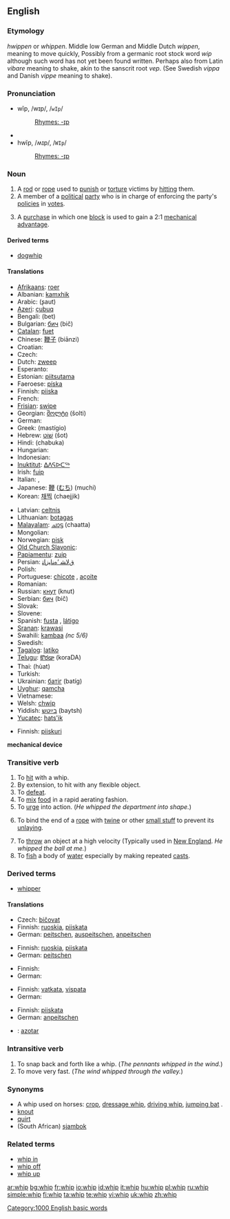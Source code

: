 ==English==

===Etymology===
{{ME.}} ''hwippen'' or ''whippen''. Middle low German and Middle Dutch ''wippen'', meaning to move quickly, Possibly from a germanic root stock word ''wip'' although such word has not yet been found written. Perhaps also from Latin ''vibare'' meaning to shake, akin to the sanscrit root ''vep''. (See Swedish ''vippa'' and Danish ''vippe'' meaning to shake).

===Pronunciation===
* wĭp, /wɪp/, /<tt>wIp</tt>/
*: [[Rhymes:English:-ɪp|Rhymes: -ɪp]]
* {{audio|en-us-whip.ogg|Audio (US)}}
* hwĭp, /ʍɪp/, /<tt>WIp</tt>/
*: [[Rhymes:English:-ɪp|Rhymes: -ɪp]]

===Noun===
{{en-noun}}

# A [[rod]] or [[rope]] used to [[punish]] or [[torture]] victims by [[hit]]ting them.
# A member of a [[political]] [[party]] who is in charge of enforcing the party's [[policy|policies]] in [[vote]]s.
# {{nautical}} A [[purchase]] in which one [[block]] is used to gain a 2:1 [[mechanical advantage]].

====Derived terms====
* [[dogwhip]]

====Translations====
{{trans-top|rod}}
* [[Afrikaans]]: [[roer]]
* Albanian: [[kamxhik]]
* Arabic: {{ARchar|[[سوط]]}} (ʂaut) {{m}}
* [[Azeri]]: [[çubuq]]
* Bengali: (bet)
* Bulgarian: [[бич]] (bič) {{m}}
* [[Catalan]]: [[fuet]] {{m}}
* Chinese: [[鞭子]] (biānzi)
* Croatian: {{t-|hr|bič|m}}
* Czech: {{t-|cs|bič|m}}
* Dutch: [[zweep]]
* Esperanto: {{t-|eo|vipo|xs=Esperanto}}
* Estonian: [[piitsutama]]
* Faeroese: [[píska]]
* Finnish: [[piiska]]
* French: {{t+|fr|fouet|m}}
* [[Frisian]]: [[swipe]]
* Georgian: [[შოლტი]] (šolti)
* German: {{t-|de|Peitsche|f}}
* Greek: {{t|el|μαστίγιο|m|sc=Grek}} (mastígio)
* Hebrew: [[שוט|שׁוֹט]] (šot) {{m}}
* Hindi: (chabuka)
* Hungarian: {{t-|hu|felhúzókötél}}
* Indonesian: {{t+|id|cemeti|xs=Indonesian}}
* [[Inuktitut]]: [[ᐃᐱᕋᐅᑕᖅ]]
* Irish: [[fuip]]
* Italian: {{t-|it|frusta|f}}, {{t+|it|nerbo|m}}
* Japanese: [[鞭]] ([[むち]]) (muchi)
* Korean: [[채찍]] (chaejjik)
{{trans-mid}}
* Latvian: [[celtnis]]
* Lithuanian: [[botagas]]
* [[Malayalam]]: [[ചാട്ട]] (chaatta)
* Mongolian: {{t-|mn|ташуур|tr=tašuur|sc=Cyrl|xs=Mongolian}}
* Norwegian: [[pisk]]
* [[Old Church Slavonic]]: {{t|cu|бичь|tr=bičĭ|m}}
* [[Papiamentu]]: [[zuip]]
* Persian: [[ﻕﻻﺸ ‘ﻩﻨﺎﻴﺯﺎﺘ]]
* Polish: {{t+|pl|bat|m}}
* Portuguese: [[chicote]] {{m}}, [[açoite]] {{m}}
* Romanian: {{t-|ro|bici}}
* Russian: [[кнут]] (knut) {{m}}
* Serbian: [[бич]] (bič) {{m}}
* Slovak: {{t-|sk|bič|m}}
* Slovene: {{t+|sl|bič|m}}
* Spanish: [[fusta]] {{f}}, [[látigo]] {{m}}
* [[Sranan]]: [[krawasi]]
* Swahili: [[kambaa]] ''(nc 5/6)''
* Swedish: {{t+|sv|piska|f}}
* [[Tagalog]]: [[latiko]]
* [[Telugu]]: [[కొరడా]] (koraDA)
* Thai: {{THchar|[[หวด]]}} (hùat)
* Turkish: {{t-|tr|kamçi}}
* Ukrainian: [[батіг]] (batíg) {{m}}
* [[Uyghur]]: [[qamcha]]
* Vietnamese: {{t+|vi|roi|xs=Vietnamese}}
* Welsh: [[chwip]]
* Yiddish: [[בײַטש]] (baytsh) {{f}}
* [[Yucatec]]: [[hats'ik]]
{{trans-bottom}}

{{trans-top|party policy enforcer}}
* Finnish: [[piiskuri]]
{{trans-bottom}}

'''mechanical device'''

===Transitive verb===
{{rfc-trverb|Transitive verb}}
{{en-verb|whip|p|ing}}

# To [[hit]] with a whip.
# By extension, to hit with any flexible object.
# To [[defeat]].
# To [[mix]] [[food]] in a rapid aerating fashion.
# To [[urge]] into action. (''He whipped the department into shape.'')
# {{nautical}} To bind the end of a [[rope]] with [[twine]] or other [[small stuff]] to prevent its [[unlay]]ing.
# To [[throw]] an object at a high velocity (Typically used in [[New England]]. ''He whipped the ball at me.'')
# To [[fish]] a body of [[water]] especially by making repeated [[cast]]s.

===Derived terms===
* [[whipper]]

====Translations====
{{trans-top|To hit with a whip}}
* Czech: [[bičovat]]
* Finnish: [[ruoskia]], [[piiskata]]
* German: [[peitschen]], [[auspeitschen]], [[anpeitschen]]
{{trans-mid}}
{{trans-bottom}}

{{trans-top|By extension, to hit with any flexible object}}
* Finnish: [[ruoskia]], [[piiskata]]
* German: [[peitschen]]
{{trans-mid}}
{{trans-bottom}}

{{trans-top|To defeat}}
* Finnish: {{t-|fi|piestä}}
* German: {{t+|de|schlagen}}
{{trans-mid}}
{{trans-bottom}}

{{trans-top|To mix food in a rapid aerating fashion}}
* Finnish: [[vatkata]], [[vispata]]
* German: {{t+|de|schlagen}}
{{trans-mid}}
{{trans-bottom}}

{{trans-top|To urge into action}}
* Finnish: [[piiskata]]
* German: [[anpeitschen]]
{{trans-mid}}
{{trans-bottom}}

{{checktrans-top}}
* {{ttbc|Spanish}}: [[azotar]]
{{trans-mid}}
{{trans-bottom}}

===Intransitive verb===
{{en-verb|whip|p|ing}}

# To snap back and forth like a whip.  (''The pennants whipped in the wind.'')
# To move very fast.  (''The wind whipped through the valley.'')

===Synonyms===
* A whip used on horses: [[crop]], [[dressage whip]], [[driving whip]], [[jumping bat]] .
* [[knout]]
* [[quirt]]
* (South African) [[sjambok]]

===Related terms===
* [[whip in]]
* [[whip off]]
* [[whip up]]

[[Category:1000 English basic words]]

[[ar:whip]]
[[bg:whip]]
[[fr:whip]]
[[io:whip]]
[[id:whip]]
[[it:whip]]
[[hu:whip]]
[[pl:whip]]
[[ru:whip]]
[[simple:whip]]
[[fi:whip]]
[[ta:whip]]
[[te:whip]]
[[vi:whip]]
[[uk:whip]]
[[zh:whip]]
